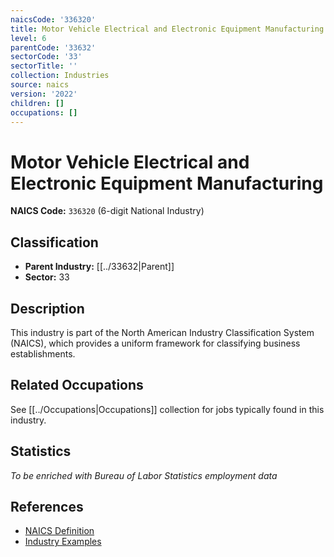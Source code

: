 ```yaml
---
naicsCode: '336320'
title: Motor Vehicle Electrical and Electronic Equipment Manufacturing
level: 6
parentCode: '33632'
sectorCode: '33'
sectorTitle: ''
collection: Industries
source: naics
version: '2022'
children: []
occupations: []
---
```

# Motor Vehicle Electrical and Electronic Equipment Manufacturing

**NAICS Code:** `336320` (6-digit National Industry)

## Classification

- **Parent Industry:** [[../33632|Parent]]
- **Sector:** 33

## Description

This industry is part of the North American Industry Classification System (NAICS), which provides a uniform framework for classifying business establishments.

## Related Occupations

See [[../Occupations|Occupations]] collection for jobs typically found in this industry.

## Statistics

*To be enriched with Bureau of Labor Statistics employment data*

## References

- [NAICS Definition](https://www.census.gov/naics/)
- [Industry Examples](https://www.census.gov/naics/2022NAICS/)
